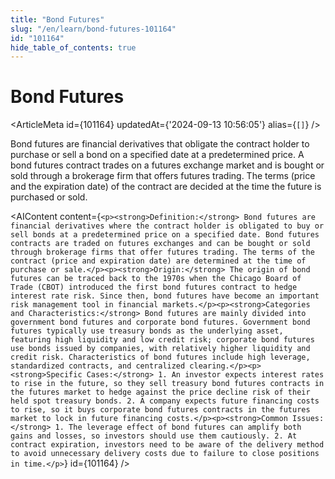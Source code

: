 ```yaml
---
title: "Bond Futures"
slug: "/en/learn/bond-futures-101164"
id: "101164"
hide_table_of_contents: true
---
```



# Bond Futures

<ArticleMeta id={101164} updatedAt={'2024-09-13 10:56:05'} alias={`[]`} />
<div className='border-solid border-b border-t-0 my-4 border-[var(--ifm-color-gray-300)]' />

Bond futures are financial derivatives that obligate the contract holder to purchase or sell a bond on a specified date at a predetermined price. A bond futures contract trades on a futures exchange market and is bought or sold through a brokerage firm that offers futures trading. The terms (price and the expiration date) of the contract are decided at the time the future is purchased or sold.

<AIContent content={`<p><strong>Definition:</strong> Bond futures are financial derivatives where the contract holder is obligated to buy or sell bonds at a predetermined price on a specified date. Bond futures contracts are traded on futures exchanges and can be bought or sold through brokerage firms that offer futures trading. The terms of the contract (price and expiration date) are determined at the time of purchase or sale.</p><p><strong>Origin:</strong> The origin of bond futures can be traced back to the 1970s when the Chicago Board of Trade (CBOT) introduced the first bond futures contract to hedge interest rate risk. Since then, bond futures have become an important risk management tool in financial markets.</p><p><strong>Categories and Characteristics:</strong> Bond futures are mainly divided into government bond futures and corporate bond futures. Government bond futures typically use treasury bonds as the underlying asset, featuring high liquidity and low credit risk; corporate bond futures use bonds issued by companies, with relatively higher liquidity and credit risk. Characteristics of bond futures include high leverage, standardized contracts, and centralized clearing.</p><p><strong>Specific Cases:</strong> 1. An investor expects interest rates to rise in the future, so they sell treasury bond futures contracts in the futures market to hedge against the price decline risk of their held spot treasury bonds. 2. A company expects future financing costs to rise, so it buys corporate bond futures contracts in the futures market to lock in future financing costs.</p><p><strong>Common Issues:</strong> 1. The leverage effect of bond futures can amplify both gains and losses, so investors should use them cautiously. 2. At contract expiration, investors need to be aware of the delivery method to avoid unnecessary delivery costs due to failure to close positions in time.</p>`} id={101164} />
